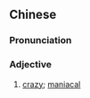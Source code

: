 {{also|癫丧}}
==Chinese==
{{zh-forms|s=癫丧}}

===Pronunciation===
{{zh-pron
|c=din1 song3
|cat=a
}}

===Adjective===
{{zh-adj}}

# {{lb|zh|Cantonese}} [[crazy]]; [[maniacal]]